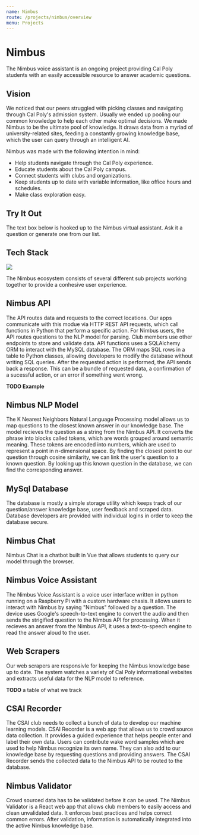 ```yaml
---
name: Nimbus
route: /projects/nimbus/overview
menu: Projects
---
```



# Nimbus

The Nimbus voice assistant is an ongoing project providing Cal Poly students with an easily accessible resource to answer academic questions.

## Vision

We noticed that our peers struggled with picking classes and navigating through Cal Poly's admission system. Usually we ended up pooling our common knowledge to help each other make optimal decisions. We made Nimbus to be the ultimate pool of knowledge. It draws data from a myriad of university-related sites, feeding a constantly growing knowledge base, which the user can query through an intelligent AI.

Nimbus was made with the following intention in mind:

- Help students navigate through the Cal Poly experience.
- Educate students about the Cal Poly campus.
- Connect students with clubs and organizations.
- Keep students up to date with variable information, like office hours and schedules.
- Make class exploration easy.

## Try It Out

The text box below is hooked up to the Nimbus virtual assistant. Ask it a question or generate one from our list.

<NimbusWidget />

## Tech Stack

<img src="/public/nimbus-fullstack.png" />

The Nimbus ecosystem consists of several different sub projects working together to provide a conhesive user experience.

## Nimbus API

<InlineFlex>
  <LibraryPill
    name="Flask"
    invertOnDark={true}
    icon={flaskIcon}
    link={libraryLinks.python.FLASK}
  />
  <LibraryPill
    name="SQL Alchemy"
    icon={sqlAlchemyIcon}
    link={libraryLinks.python.SQLALCHEMY}
  />
</InlineFlex>

The API routes data and requests to the correct locations. Our apps communicate with this modue via HTTP REST API requests, which call functions in Python that perform a specific action. For Nimbus users, the API routes questions to the NLP model for parsing. Club members use other endpoints to store and validate data. API functions uses a SQLAlchemy ORM to interact with the MySQL database. The ORM maps SQL rows in a table to Python classes, allowing developers to modify the database without writing SQL queries. After the requested action is performed, the API sends back a response. This can be a bundle of requested data, a confirmation of a sucessful action, or an error if something went wrong.

**TODO Example**

## Nimbus NLP Model

<InlineFlex>
  <LibraryPill
    name="Scikit Learn"
    icon={sklearnIcon}
    link={libraryLinks.python.SKLEARN}
  />
  <LibraryPill
    name="Tensorflow"
    icon={tensorflowIcon}
    link={libraryLinks.python.TENSORFLOW}
  />
</InlineFlex>

The K Nearest Neighbors Natural Language Processing model allows us to map questions to the closest known answer in our knowledge base. The model recieves the question as a string from the Nimbus API. It converts the phrase into blocks called tokens, which are words grouped around semantic meaning. These tokens are encoded into numbers, which are used to represent a point in n-dimensional space. By finding the closest point to our question through cosine similarity, we can link the user's question to a known question. By looking up this known question in the database, we can find the corresponding answer.

## MySql Database

The database is mostly a simple storage utility which keeps track of our question/answer knowledge base, user feedback and scraped data. Database developers are provided with individual logins in order to keep the database secure.

## Nimbus Chat

Nimbus Chat is a chatbot built in Vue that allows students to query our model through the browser.

## Nimbus Voice Assistant

The Nimbus Voice Assistant is a voice user interface written in python running on a Raspberry Pi with a custom hardware chasis. It allows users to interact with Nimbus by saying "Nimbus" followed by a question. The device uses Google's speech-to-text engine to convert the audio and then sends the strigified question to the Nimbus API for processing. When it recieves an answer from the Nimbus API, it uses a text-to-speech engine to read the answer aloud to the user.

## Web Scrapers

Our web scrapers are responsivle for keeping the Nimbus knowledge base up to date. The system watches a variety of Cal Poly informational websites and extracts useful data for the NLP model to reference.

**TODO** a table of what we track

## CSAI Recorder

The CSAI club needs to collect a bunch of data to develop our machine learning models. CSAI Recorder is a web app that allows us to crowd source data collection. It provides a guided experience that helps people enter and label their own data. Users can contribute wake word samples which are used to help Nimbus recognize its own name. They can also add to our knowledge base by requesting questions and providing answers. The CSAI Recorder sends the collected data to the Nimbus API to be routed to the database.

## Nimbus Validator

Crowd sourced data has to be validated before it can be used. The Nimbus Validator is a React web app that allows club members to easily access and clean unvalidated data. It enforces best practices and helps correct common errors. After validation, information is automatically integrated into the active Nimbus knowledge base.
